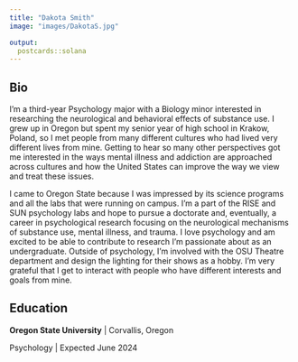 ```yaml
---
title: "Dakota Smith"
image: "images/DakotaS.jpg"

output:
  postcards::solana
---
```

 
## Bio

I’m a third-year Psychology major with a Biology minor interested in researching the neurological and behavioral effects of substance use. I grew up in Oregon but spent my senior year of high school in Krakow, Poland, so I met people from many different cultures who had lived very different lives from mine. Getting to hear so many other perspectives got me interested in the ways mental illness and addiction are approached across cultures and how the United States can improve the way we view and treat these issues. 

I came to Oregon State because I was impressed by its science programs and all the labs that were running on campus. I’m a part of the RISE and SUN psychology labs and hope to pursue a doctorate and, eventually, a career in psychological research focusing on the neurological mechanisms of substance use, mental illness, and trauma. I love psychology and am excited to be able to contribute to research I’m passionate about as an undergraduate. Outside of psychology, I’m involved with the OSU Theatre department and design the lighting for their shows as a hobby. I’m very grateful that I get to interact with people who have different interests and goals from mine.

## Education

**Oregon State University** | Corvallis, Oregon

Psychology | Expected June 2024